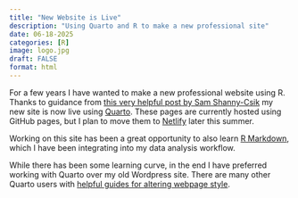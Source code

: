```yaml
---
title: "New Website is Live"
description: "Using Quarto and R to make a new professional site" 
date: 06-18-2025
categories: [R]
image: logo.jpg
draft: FALSE
format: html
---
```


For a few years I have wanted to make a new professional website using R. Thanks to guidance from [this very helpful post by Sam Shanny-Csik](https://ucsb-meds.github.io/creating-quarto-websites/) my new site is now live using [Quarto](https://quarto.org/). These pages are currently hosted using GitHub pages, but I plan to move them to [Netlify](https://www.netlify.com/) later this summer.

Working on this site has been a great opportunity to also learn [R Markdown](https://rmarkdown.rstudio.com/), which I have been integrating into my data analysis workflow.

While there has been some learning curve, in the end I have preferred working with Quarto over my old Wordpress site. There are many other Quarto users with [helpful guides for altering webpage style](https://www.guillaumedehaene.com/posts/2024/03/quarto_website_configuration.html).
